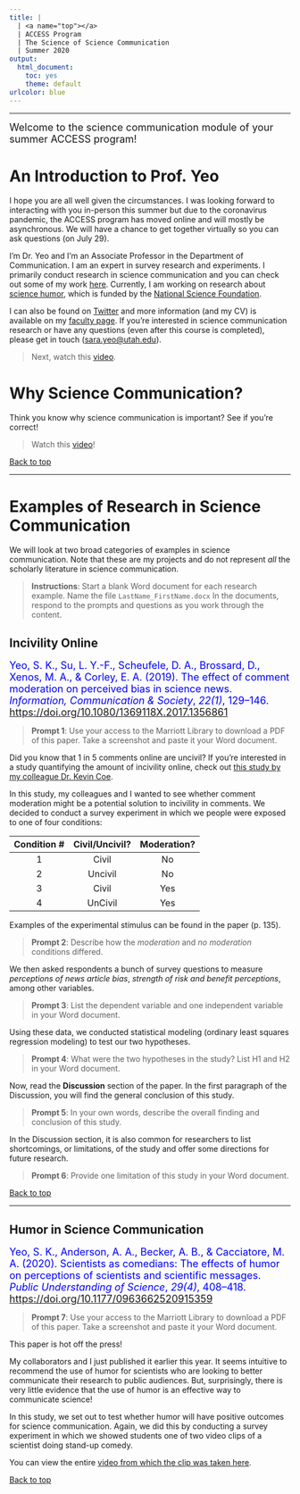 ```yaml
---
title: |
  | <a name="top"></a>
  | ACCESS Program
  | The Science of Science Communication
  | Summer 2020
output:
  html_document: 
    toc: yes
    theme: default
urlcolor: blue
---
```


<hr>
<font size = "4">Welcome to the science communication module of your summer ACCESS program!</font>

# An Introduction to Prof. Yeo
I hope you are all well given the circumstances. I was looking forward to interacting with you in-person this summer but due to the coronavirus pandemic, the ACCESS program has moved online and will mostly be asynchronous. We will have a chance to get together virtually so you can ask questions (on July 29).

I'm Dr. Yeo and I'm an Associate Professor in the Department of Communication. I am an expert in survey research and experiments. I primarily conduct research in science communication and you can check out some of my work [here](https://orcid.org/0000-0002-2043-8400). Currently, I am working on research about [science humor](https://www.nsf.gov/awardsearch/showAward?AWD_ID=1906864), which is funded by the [National Science Foundation](https://nsf.gov/).

I can also be found on [Twitter](https://twitter.com/sarakyeo) and more information (and my CV) is available on my [faculty page](https://faculty.utah.edu/~sarakyeo). If you're interested in science communication research or have any questions (even after this course is completed), please get in touch ([sara.yeo@utah.edu](mailto:sara.yeo@utah.edu)).

> Next, watch this [video](https://vimeo.com/439070759).


# Why Science Communication?
Think you know why science communication is important? See if you're correct!

> Watch this [video](https://vimeo.com/439097948)!

<a href="#top">Back to top</a>

<hr>

# Examples of Research in Science Communication
We will look at two broad categories of examples in science communication. Note that these are my projects and do not represent *all* the scholarly literature in science communication.

> **Instructions**: Start a blank Word document for each research example. Name the file `LastName_FirstName.docx` In the documents, respond to the prompts and questions as you work through the content.


## Incivility Online
<font size = "4" color = "blue">Yeo, S. K., Su, L. Y.-F., Scheufele, D. A., Brossard, D., Xenos, M. A., & Corley, E. A. (2019). The effect of comment moderation on perceived bias in science news. *Information, Communication & Society*, *22(1)*, 129–146. [https://doi.org/10.1080/1369118X.2017.1356861](https://doi.org/10.1080/1369118X.2017.1356861)</font>

> **Prompt 1**: Use your access to the Marriott Library to download a PDF of this paper. Take a screenshot and paste it your Word document.

Did you know that 1 in 5 comments online are uncivil? If you're interested in a study quantifying the amount of incivility online, check out [this study by my colleague Dr. Kevin Coe](http://dx.doi.org/10.1111/jcom.12104).

In this study, my colleagues and I wanted to see whether comment moderation might be a potential solution to incivility in comments. We decided to conduct a survey experiment in which we people were exposed to one of four conditions:

| Condition # | Civil/Uncivil? | Moderation? |
| :---------: | :------------: | :---------: |
| 1           | Civil          | No          |
| 2           | Uncivil        | No          |
| 3           | Civil          | Yes         |
| 4           | UnCivil        | Yes         |

Examples of the experimental stimulus can be found in the paper (p. 135). 

> **Prompt 2**: Describe how the *moderation* and *no moderation* conditions differed.

We then asked respondents a bunch of survey questions to measure *perceptions of news article bias*, *strength of risk and benefit perceptions*, among other variables.

> **Prompt 3**: List the dependent variable and one independent variable in your Word document.

Using these data, we conducted statistical modeling (ordinary least squares regression modeling) to test our two hypotheses.

> **Prompt 4**: What were the two hypotheses in the study? List H1 and H2 in your Word document.

Now, read the **Discussion** section of the paper. In the first paragraph of the Discussion, you will find the general conclusion of this study.

> **Prompt 5**: In your own words, describe the overall finding and conclusion of this study.

In the Discussion section, it is also common for researchers to list shortcomings, or limitations, of the study and offer some directions for future research.

> **Prompt 6**: Provide one limitation of this study in your Word document.

<a href="#top">Back to top</a>

<hr>

## Humor in Science Communication
<font size = "4" color = "blue">Yeo, S. K., Anderson, A. A., Becker, A. B., & Cacciatore, M. A. (2020). Scientists as comedians: The effects of humor on perceptions of scientists and scientific messages. *Public Understanding of Science*, *29(4)*, 408–418. [https://doi.org/10.1177/0963662520915359](https://doi.org/10.1177/0963662520915359)</font>

> **Prompt 7**: Use your access to the Marriott Library to download a PDF of this paper. Take a screenshot and paste it your Word document.

This paper is hot off the press!

My collaborators and I just published it earlier this year. It seems intuitive to recommend the use of humor for scientists who are looking to better communicate their research to public audiences. But, surprisingly, there is very little evidence that the use of humor is an effective way to communicate science!

In this study, we set out to test whether humor will have positive outcomes for science communication. Again, we did this by conducting a survey experiment in which we showed students one of two video clips of a scientist doing stand-up comedy.

You can view the entire [video from which the clip was taken here](https://youtu.be/XoRipn3jv-A).

<a href="#top">Back to top</a>


